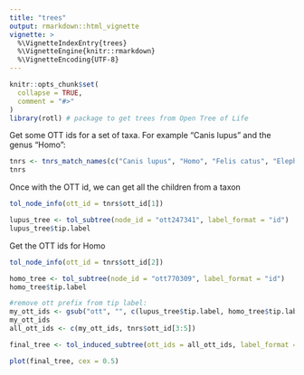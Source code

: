 ```yaml
---
title: "trees"
output: rmarkdown::html_vignette
vignette: >
  %\VignetteIndexEntry{trees}
  %\VignetteEngine{knitr::rmarkdown}
  %\VignetteEncoding{UTF-8}
---
```


```r
knitr::opts_chunk$set(
  collapse = TRUE,
  comment = "#>"
)
library(rotl) # package to get trees from Open Tree of Life
```

Get some OTT ids for a set of taxa. For example "Canis lupus" and the genus "Homo":

```r
tnrs <- tnrs_match_names(c("Canis lupus", "Homo", "Felis catus", "Elephas", "Delphinus"))
tnrs
```

Once with the OTT id, we can get all the children from a taxon


```r
tol_node_info(ott_id = tnrs$ott_id[1])
```

```r
lupus_tree <- tol_subtree(node_id = "ott247341", label_format = "id") 
lupus_tree$tip.label
```

Get the OTT ids for Homo

```r
tol_node_info(ott_id = tnrs$ott_id[2])
```
```r
homo_tree <- tol_subtree(node_id = "ott770309", label_format = "id")
homo_tree$tip.label
```


```r
#remove ott prefix from tip label:
my_ott_ids <- gsub("ott", "", c(lupus_tree$tip.label, homo_tree$tip.label))
my_ott_ids
all_ott_ids <- c(my_ott_ids, tnrs$ott_id[3:5])

final_tree <- tol_induced_subtree(ott_ids = all_ott_ids, label_format = "name")
```


```r
plot(final_tree, cex = 0.5)
```







